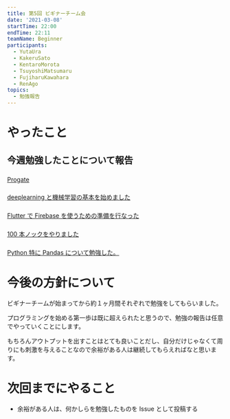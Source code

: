 ```yaml
---
title: 第5回 ビギナーチーム会
date: '2021-03-08'
startTime: 22:00
endTime: 22:11
teamName: Beginner
participants:
  - YutaUra
  - KakeruSato
  - KentaroMorota
  - TsuyoshiMatsumaru
  - FujiharuKawahara
  - RenAgo
topics:
  - 勉強報告
---
```


# やったこと

## 今週勉強したことについて報告

### <user name="FujiharuKawahara" />

[Progate](https://github.com/ycu-engine/community/issues/24)

### <user name="KakeruSato" />

[deeplearning と機械学習の基本を始めました](https://github.com/ycu-engine/community/issues/25)

### <user name="TsuyoshiMatsumaru" />

[Flutter で Firebase を使うための準備を行なった](https://github.com/ycu-engine/community/issues/26)

### <user name="KentaroMorota" />

[100 本ノックをやりました](https://github.com/ycu-engine/community/issues/27)

### <user name="RenAgo" />

[Python 特に Pandas について勉強した。](https://github.com/ycu-engine/community/issues/28)

# 今後の方針について

ビギナーチームが始まってから約１ヶ月間それぞれで勉強をしてもらいました。

プログラミングを始める第一歩は既に超えられたと思うので、勉強の報告は任意でやっていくことにします。

もちろんアウトプットを出すことはとても良いことだし、自分だけじゃなくて周りにも刺激を与えることなので余裕がある人は継続してもらえればなと思います。

# 次回までにやること

- 余裕がある人は、何かしらを勉強したものを Issue として投稿する
